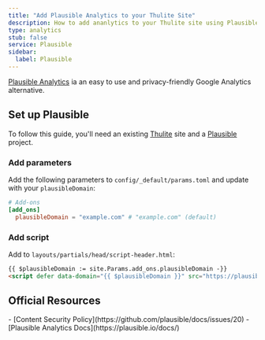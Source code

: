 ```yaml
---
title: "Add Plausible Analytics to your Thulite Site"
description: How to add ananlytics to your Thulite site using Plausible Analytics.
type: analytics
stub: false
service: Plausible
sidebar:
  label: Plausible
---
```


[Plausible Analytics](https://plausible.io/) ia an easy to use and privacy-friendly Google Analytics alternative.

## Set up Plausible

To follow this guide, you'll need an existing [Thulite](https://thulite.io/) site and a [Plausible](https://plausible.io/) project.

### Add parameters

Add the following parameters to `config/_default/params.toml` and update with your `plausibleDomain`:

```toml
# Add-ons
[add_ons]
  plausibleDomain = "example.com" # "example.com" (default)
```

### Add script

Add to `layouts/partials/head/script-header.html`:

```html
{{ $plausibleDomain := site.Params.add_ons.plausibleDomain -}}
<script defer data-domain="{{ $plausibleDomain }}" src="https://plausible.io/js/script.js"></script>
```

## Official Resources

<List emoji="books">
- [Content Security Policy](https://github.com/plausible/docs/issues/20)
- [Plausible Analytics Docs](https://plausible.io/docs/)
</List>
